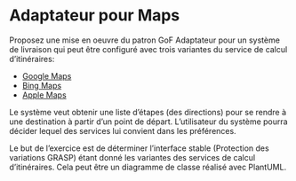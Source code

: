 # Adaptateur pour Maps

Proposez une mise en oeuvre du patron GoF Adaptateur pour un système de livraison qui peut être configuré avec trois variantes du service de calcul d'itinéraires:

- [Google Maps](https://developers.google.com/maps/documentation/directions)
- [Bing Maps](https://www.microsoft.com/en-us/maps/routing#routing)
- [Apple Maps](https://developer.apple.com/documentation/mapkitjs/)

Le système veut obtenir une liste d'étapes (des directions) pour se rendre à une destination à partir d'un point de départ.
L'utilisateur du système pourra décider lequel des services lui convient dans les préférences.

Le but de l'exercice est de déterminer l'interface stable (Protection des variations GRASP) étant donné les variantes des services de calcul d'itinéraires.
Cela peut être un diagramme de classe réalisé avec PlantUML.
